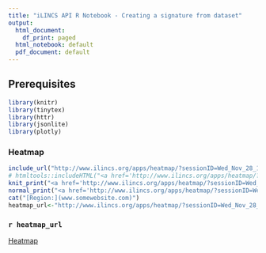 ```yaml
---
title: "iLINCS API R Notebook - Creating a signature from dataset"
output:
  html_document:
    df_print: paged
  html_notebook: default
  pdf_document: default
---
```


## Prerequisites 

```r
library(knitr)
library(tinytex)
library(httr)
library(jsonlite)
library(plotly)
```

### Heatmap

```r
include_url("http://www.ilincs.org/apps/heatmap/?sessionID=Wed_Nov_28_14_02_36_2018_3471356&property=CK14&geneCount=100", height = "900px")
# htmltools::includeHTML("<a href='http://www.ilincs.org/apps/heatmap/?sessionID=Wed_Nov_28_14_02_36_2018_3471356&property=CK14&geneCount=100' target='_blank'>Heatmap</a>")
knit_print("<a href='http://www.ilincs.org/apps/heatmap/?sessionID=Wed_Nov_28_14_02_36_2018_3471356&property=CK14&geneCount=100'>abc</a>")
normal_print("<a href='http://www.ilincs.org/apps/heatmap/?sessionID=Wed_Nov_28_14_02_36_2018_3471356&property=CK14&geneCount=100'>abc</a>")
cat("[Region:](www.somewebsite.com)")
heatmap_url<-"http://www.ilincs.org/apps/heatmap/?sessionID=Wed_Nov_28_14_02_36_2018_3471356&property=CK14&geneCount=100"
```

### `r heatmap_url`

[Heatmap](`r heatmap_url`)

